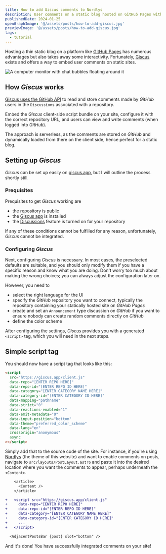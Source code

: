 ```yaml
---
title: How to add Giscus comments to Nordlys
description: User comments on a static blog hosted on GitHub Pages with Giscus
publishedDate: 2024-01-25
openGraphImage: '@/assets/posts/how-to-add-giscus.jpg'
previewImage: '@/assets/posts/how-to-add-giscus.jpg'
tags:
  - tutorial
---
```


Hosting a thin static blog on a platform like [GitHub Pages](https://docs.github.com/en/pages/getting-started-with-github-pages/creating-a-github-pages-site) has numerous advantages but also takes away some interactivity. Fortunately, [Giscus](https://giscus.app/) exists and offers a way to embed user comments on static sites.


<Image src={PreviewImage} class="sm:w-2/3 w-4/5 my-0 mx-auto" data-img-embed alt="A computer monitor with chat bubbles floating around it" loading="eager"/>

## How _Giscus_ works

[Giscus uses the GitHub API](https://github.com/giscus/giscus?tab=readme-ov-file#how-it-works) to read and store comments made by _GitHub_ users in the `Discussions` associated with a repository.

Embed the _Giscus_ client-side script bundle on your site, configure it with the correct repository URL, and users can view and write comments (when logged into _GitHub_).

The approach is serverless, as the comments are stored on _GitHub_ and dynamically loaded from there on the client side, hence perfect for a static blog.

## Setting up _Giscus_

_Giscus_ can be set up easily on [giscus.app](https://giscus.app/), but I will outline the process shortly still.

### Prequisites

Prequisites to get _Giscus_ working are

- the repository is [public](https://docs.github.com/en/repositories/managing-your-repositorys-settings-and-features/managing-repository-settings/setting-repository-visibility#making-a-repository-public)
- the [Giscus app](https://github.com/apps/giscus) is installed
- the [Discussions](https://docs.github.com/en/github/administering-a-repository/managing-repository-settings/enabling-or-disabling-github-discussions-for-a-repository) feature is turned on for your repository

If any of these conditions cannot be fulfilled for any reason, unfortunately, _Giscus_ cannot be integrated.

### Configuring _Giscus_

Next, configuring _Giscus_ is necessary. In most cases, the preselected defaults are suitable, and you should only modify them if you have a specific reason and know what you are doing. Don't worry too much about making the wrong choices; you can always adjust the configuration later on.

However, you need to

- select the right language for the UI
- specify the _GitHub_ repository you want to connect, typically the repository containing your statically hosted site on _GitHub Pages_
- create and set an `Announcement` type discussion on _GitHub_ if you want to ensure nobody can create random comments directly on _GitHub_
- define the color scheme

After configuring the settings, _Giscus_ provides you with a generated `<script>` tag, which you will need in the next steps.

## Simple script tag

You should now have a script tag that looks like this:

```html
<script
  src="https://giscus.app/client.js"
  data-repo="[ENTER REPO HERE]"
  data-repo-id="[ENTER REPO ID HERE]"
  data-category="[ENTER CATEGORY NAME HERE]"
  data-category-id="[ENTER CATEGORY ID HERE]"
  data-mapping="pathname"
  data-strict="0"
  data-reactions-enabled="1"
  data-emit-metadata="0"
  data-input-position="bottom"
  data-theme="preferred_color_scheme"
  data-lang="en"
  crossorigin="anonymous"
  async
></script>
```

Simply add that to the source code of the site. For instance, if you're using [Nordlys](https://github.com/FjellOverflow/nordlys) (the theme of this website) and want to enable comments on posts, navigate to `src/layouts/PostLayout.astro` and paste it into the desired location where you want the comments to appear, perhaps underneath the `<Content>`.

```diff src/layouts/PostLayout.astro
    <article>
      <Content />
    </article>

+   <script src="https://giscus.app/client.js"
+     data-repo="[ENTER REPO HERE]"
+     data-repo-id="[ENTER REPO ID HERE]"
+     data-category="[ENTER CATEGORY NAME HERE]"
+     data-category-id="[ENTER CATEGORY ID HERE]"
+     ...
+   </script>

  <AdjacentPostsBar {post} slot="bottom" />
```

And it's done! You have successfully integrated comments on your site!